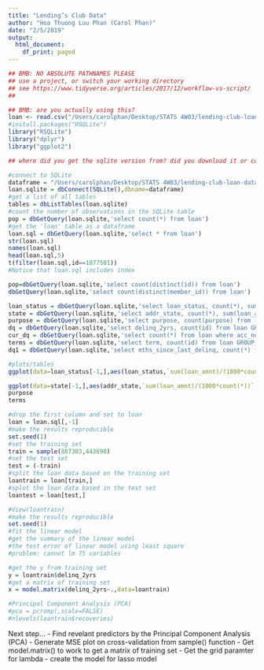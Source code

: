 ```yaml
---
title: "Lending’s Club Data"
author: "Hoa Thuong Luu Phan (Carol Phan)"
date: "2/5/2019"
output:
  html_document:
    df_print: paged
---
```


```r
## BMB: NO ABSOLUTE PATHNAMES PLEASE
## use a project, or switch your working directory
## see https://www.tidyverse.org/articles/2017/12/workflow-vs-script/
##

## BMB: are you actually using this?
loan <- read.csv("/Users/carolphan/Desktop/STATS 4W03/lending-club-loan-data/loan.csv")
#install.packages("RSQLite")
library("RSQLite")
library("dplyr")
library("ggplot2")

## where did you get the sqlite version from? did you download it or convert the CSV file?

#connect to SQLite
dataframe = "/Users/carolphan/Desktop/STATS 4W03/lending-club-loan-data/database.sqlite"
loan.sqlite = dbConnect(SQLite(),dbname=dataframe)
#get a list of all tables 
tables = dbListTables(loan.sqlite)
#count the number of observations in the SQLite table
pop = dbGetQuery(loan.sqlite,'select count(*) from loan') 
#get the 'loan' table as a dataframe
loan.sql = dbGetQuery(loan.sqlite,'select * from loan') 
str(loan.sql)
names(loan.sql)
head(loan.sql,5)
t(filter(loan.sql,id==1077501))
#Notice that loan.sql includes index 

pop=dbGetQuery(loan.sqlite,'select count(distinct(id)) from loan')
dbGetQuery(loan.sqlite,'select count(distinct(member_id)) from loan')

loan_status = dbGetQuery(loan.sqlite,'select loan_status, count(*), sum(loan_amnt)/(1000*count(*)) from loan GROUP BY loan_status')
state = dbGetQuery(loan.sqlite,'select addr_state, count(*), sum(loan_amnt)/(1000*count(*)) from loan GROUP BY addr_state')
purpose = dbGetQuery(loan.sqlite,'select purpose, count(purpose) from loan GROUP BY purpose')
dq = dbGetQuery(loan.sqlite,'select delinq_2yrs, count(id) from loan GROUP BY delinq_2yrs')
cur_dq = dbGetQuery(loan.sqlite,'select count(*) from loan where acc_now_delinq == 1')
terms = dbGetQuery(loan.sqlite,'select term, count(id) from loan GROUP BY term')
dq1 = dbGetQuery(loan.sqlite,'select mths_since_last_delinq, count(*) from loan GROUP BY mths_since_last_delinq')

#plots/tables
ggplot(data=loan_status[-1,],aes(loan_status,`sum(loan_amnt)/(1000*count(*))`,size=`count(*)`))+geom_point(colour="blue")+theme(axis.text.x = element_text(angle=90,hjust=1))+labs(y='Average Loan Amount in Thousand',title='Loan Status',size='# of Accounts')

ggplot(data=state[-1,],aes(addr_state,`sum(loan_amnt)/(1000*count(*))`,size=`count(*)`))+geom_point(colour="red")+theme(axis.text.x = element_text(angle=90,hjust=1))+labs(y='Average Loan Amount in Thousand',title='USA',size='# of Accounts',x='States')
purpose 
terms

#drop the first column and set to loan
loan = loan.sql[,-1]
#make the results reproducible
set.seed(1)
#set the training set
train = sample(887383,443690)
#set the test set
test = (-train) 
#split the loan data based on the training set
loantrain = loan[train,]
#splot the loan data based in the test set 
loantest = loan[test,]

#View(loantrain)
#make the results reproducible
set.seed(1)
#fit the linear model
#get the summary of the linear model 
#the test error of linear model using least square 
#problem: cannot lm 75 variables 

#get the y from training set
y = loantrain$delinq_2yrs
#get a matrix of training set
x = model.matrix(delinq_2yrs~.,data=loantrain)

#Principal Component Analysis (PCA)
#pca = pcromp(,scale=FALSE)
#nlevels(loantrain$recoveries)


```
Next step...
- Find revelant predictors by the Principal Component Analysis (PCA)
- Generate MSE plot on cross-validation from sample() function
- Get model.matrix() to work to get a matrix of training set 
          - Get the grid paramter for lambda
          - create the model for lasso model





